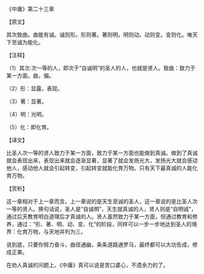 

《中庸》第二十三章

【原文】

其次致曲。曲能有诚。诚则形。形则著。著则明。明则动。动则变。变则化。唯天下至诚为能化。

【注释】

（1）其次:次一等的人，即次于”自诚明”的圣人的人，也就是贤人。致曲：致力于某一方面。曲，偏。

（2）形：显露，表现。

（3）著：显著。

（4）明：光明。

（5）化：即化育。

【译文】

比圣人次一等的贤人致力于某一方面，致力于某一方面也能做到真诚。做到了真诚就会表现出来，表现出来就会逐渐显著，显著了就会发扬光大，发扬光大就会感动他人，感动他人就会引起转变，引起转变就能化育万物。只有天下最真诚的人能化育万物。

【赏析】

这一章相对于上一章而言。上一章说的是天生至诚的圣人，这一章说的是比圣人次一等的贤人。换句话说，圣人是“自诚明”，天生就真诚的人，贤人则是“自明诚”，通过后天教育明白道理后才真诚的人。贤人虽然致力于某一方面，但通过教育和修养，通过：“形、著、明、动、变、化”的阶段，同样可以一步一步地达到圣人的境界：化育万物，与天地并列为三。

说到底，只要你努力奋斗，曲径通幽，条条道路通罗马，最终都可以大功告成，修成正果。

在劝人真诚的问题上，《中庸》真可以说是苦口婆心，不遗余力的了。

